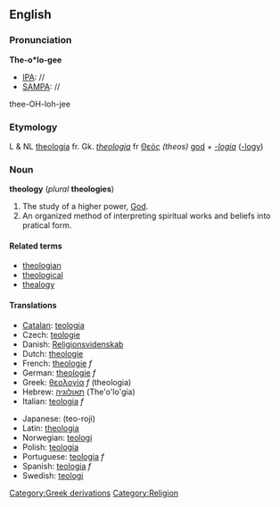 ==English==
===Pronunciation===
'''The-o*lo-gee'''
*[[IPA]]: //
*[[SAMPA]]: //
thee-OH-loh-jee

===Etymology===
L & NL [[theologia]] fr. Gk. ''[[theologia]]'' fr [[:el:θεός|Θεός]] ''(theos)'' [[god]] + ''[[-logia]]'' ([[-logy]])

=== Noun ===
'''theology''' (''plural'' '''theologies''')

#The study of a higher power, [[God]]. 
#An organized method of interpreting spiritual works and beliefs into pratical form.

====Related terms====
*[[theologian]]
*[[theological]]
*[[thealogy]]

====Translations====
{{Top}}
*[[Catalan]]: [[teologia]]
*Czech: [[teologie]]
*Danish: [[Religionsvidenskab]]
*Dutch: [[theologie]]
*French: [[theologie]] ''f''
*German: [[theologie]] ''f''
*Greek: [[:el:θεολογία|θεολογία]] ''f'' (theologia)
*Hebrew: [[תאולוגיה]] (The'o'lo'gia)
*Italian: [[teologia]] ''f''
{{Mid}}
*Japanese: (teo-roji)
*Latin: [[theologia]]
*Norwegian: [[teologi]]
*Polish: [[teologia]]
*Portuguese: [[teologia]] ''f''
*Spanish: [[teologia]] ''f''
*Swedish: [[teologi]]
{{Bottom}}
<!-- Categories -->
[[Category:Greek derivations]]
[[Category:Religion]]
